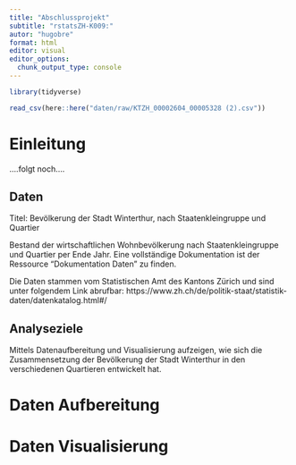 ```yaml
---
title: "Abschlussprojekt"
subtitle: "rstatsZH-K009:"
autor: "hugobre"
format: html
editor: visual
editor_options:
  chunk_output_type: console
---
```


```r
library(tidyverse)
```

```r
read_csv(here::here("daten/raw/KTZH_00002604_00005328 (2).csv"))
```

# Einleitung

....folgt noch....

## Daten

Titel: Bevölkerung der Stadt Winterthur, nach Staatenkleingruppe und Quartier

Bestand der wirtschaftlichen Wohnbevölkerung nach Staatenkleingruppe und Quartier per Ende Jahr. Eine vollständige Dokumentation ist der Ressource "Dokumentation Daten" zu finden.

Die Daten stammen vom Statistischen Amt des Kantons Zürich und sind unter folgendem Link abrufbar: https://www.zh.ch/de/politik-staat/statistik-daten/datenkatalog.html#/

## Analyseziele

Mittels Datenaufbereitung und Visualisierung aufzeigen, wie sich die Zusammensetzung der Bevölkerung der Stadt Winterthur in den verschiedenen Quartieren entwickelt hat.

# Daten Aufbereitung

# Daten Visualisierung
